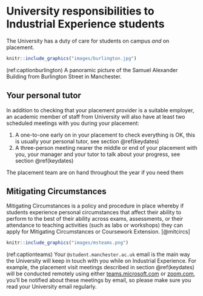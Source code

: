 # University responsibilities to Industrial Experience students {#university}

The University has a duty of care for students on campus _and_ on placement. 

```r
knitr::include_graphics("images/burlington.jpg")
```

(ref:captionburlington) A panoramic picture of the Samuel Alexander Building from Burlington Street in Manchester.


## Your personal tutor {#tutor}

In addition to checking that your placement provider is a suitable employer, an academic member of staff from University will also have at least two scheduled meetings with you during your placement:

1. A one-to-one early on in your placement to check everything is OK, this is usually your personal tutor, see section \@ref(keydates)
2. A three-person meeting nearer the middle or end of your placement with you, your manager and your tutor to talk about your progress, see section \@ref(keydates)

The placement team are on hand throughout the year if you need them

## Mitigating Circumstances {#mitcircs}

Mitigating Circumstances is a policy and procedure in place whereby if students experience personal circumstances that affect their ability to perform to the best of their ability across exams, assessments, or their attendance to teaching activities (such as labs or workshops) they can apply for Mitigating Circumstances or Coursework Extension. [@mitcircs]

```r
knitr::include_graphics("images/msteams.png")
```

(ref:captionteams) Your `@student.manchester.ac.uk` email is the main way the University will keep in touch with you while on Industrial Experience. For example, the placement visit meetings described in section \@ref(keydates) will be conducted remotely using either [teams.microsoft.com](https://teams.microsoft.com) or [zoom.com](https://www.zoom.com), you'll be notified about these meetings by email, so please make sure you read your University email regularly.
